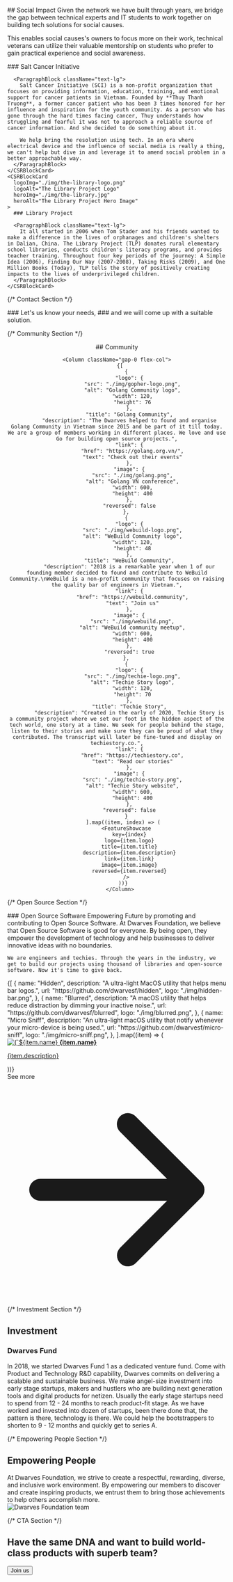 <Hero
  title="The Dwarves give back\nas a team and individual"
  subTitle="Corporate Social Responsibility"
  description="We have been a part of local community where we operate."
/>


<Section>
## Social Impact

<ParagraphBlock>
Given the network we have built through years, we bridge the gap between technical experts and IT students to work together on building tech solutions for social causes.

This enables social causes's owners to focus more on their work, technical veterans can utilize their valuable mentorship on students who prefer to gain practical experience and social awareness.
</ParagraphBlock>
</Section>

<Section>
  <CSRSlider>
    <CSRBlockCard
      logoImg="./img/salt-cancer-logo.png"
      logoAlt="Salt Cancer Initiative Logo"
      heroImg="./img/salt-cancer.png"
      heroAlt="Salt Cancer Initiative Hero Image"
    >
      ### Salt Cancer Initiative

      <ParagraphBlock className="text-lg">
        Salt Cancer Initiative (SCI) is a non-profit organization that focuses on providing information, education, training, and emotional support for cancer patients in Vietnam. Founded by **Thuy Thanh Truong**, a former cancer patient who has been 3 times honored for her influence and inspiration for the youth community. As a person who has gone through the hard times facing cancer, Thuy understands how struggling and fearful it was not to approach a reliable source of cancer information. And she decided to do something about it.

        We help bring the resolution using tech. In an era where electrical device and the influence of social media is really a thing, we can't help but dive in and leverage it to amend social problem in a better approachable way.
      </ParagraphBlock>
    </CSRBlockCard>
    <CSRBlockCard
      logoImg="./img/the-library-logo.png"
      logoAlt="The Library Project Logo"
      heroImg="./img/the-library.jpg"
      heroAlt="The Library Project Hero Image"
    >
      ### Library Project

      <ParagraphBlock className="text-lg">
        It all started in 2006 when Tom Stader and his friends wanted to make a difference in the lives of orphanages and children's shelters in Dalian, China. The Library Project (TLP) donates rural elementary school libraries, conducts children's literacy programs, and provides teacher training. Throughout four key periods of the journey: A Simple Idea (2006), Finding Our Way (2007-2008), Taking Risks (2009), and One Million Books (Today), TLP tells the story of positively creating impacts to the lives of underprivileged children.
      </ParagraphBlock>
    </CSRBlockCard>
  </CSRSlider>
</Section>

{/* Contact Section */}
<Section className="my-24" id="contact">
  <ParagraphBlock className="mb-10">
    ### Let's us know your needs,
    ### and we will come up with a suitable solution.
  </ParagraphBlock>
  <CSRContactForm id="contact-form--csr" submitText="Submit" />
</Section>

{/* Community Section */}
<Section>
  <Center className="flex-col">
     ## Community
    
    <Column className="gap-0 flex-col">
      {[
          {
            "logo": {
              "src": "./img/gopher-logo.png",
              "alt": "Golang Community logo",
              "width": 120,
              "height": 76
            },
            "title": "Golang Community",
            "description": "The Dwarves helped to found and organise Golang Community in Vietnam since 2015 and be part of it till today. We are a group of members working in different places. We love and use Go for building open source projects.",
            "link": {
              "href": "https://golang.org.vn/",
              "text": "Check out their events"
            },
            "image": {
              "src": "./img/golang.png",
              "alt": "Golang VN conference",
              "width": 600,
              "height": 400
            },
            "reversed": false
          },
          {
            "logo": {
              "src": "./img/webuild-logo.png",
              "alt": "WeBuild Community logo",
              "width": 120,
              "height": 48
            },
            "title": "WeBuild Community",
            "description": "2018 is a remarkable year when 1 of our founding member decided to found and contribute to WeBuild Community.\nWeBuild is a non-profit community that focuses on raising the quality bar of engineers in Vietnam.",
            "link": {
              "href": "https://webuild.community",
              "text": "Join us"
            },
            "image": {
              "src": "./img/webuild.png",
              "alt": "WeBuild community meetup",
              "width": 600,
              "height": 400
            },
            "reversed": true
          },
          {
            "logo": {
              "src": "./img/techie-logo.png",
              "alt": "Techie Story logo",
              "width": 120,
              "height": 70
            },
            "title": "Techie Story",
            "description": "Created in the early of 2020, Techie Story is a community project where we set our foot in the hidden aspect of the tech world, one story at a time. We seek for people behind the stage, listen to their stories and make sure they can be proud of what they contributed. The transcript will later be fine-tuned and display on techiestory.co.",
            "link": {
              "href": "https://techiestory.co",
              "text": "Read our stories"
            },
            "image": {
              "src": "./img/techie-story.png",
              "alt": "Techie Story website",
              "width": 600,
              "height": 400
            },
            "reversed": false
          }
        ].map((item, index) => (
          <FeatureShowcase
            key={index}
            logo={item.logo}
            title={item.title}
            description={item.description}
            link={item.link}
            image={item.image}
            reversed={item.reversed}
          />
        ))}
      </Column>
  </Center>
</Section>

{/* Open Source Section */}
<Section>
  ### Open Source Software
  <ParagraphBlock className="mb-20">
    Empowering Future by promoting and contributing to Open Source Software. At Dwarves Foundation, we believe that Open Source Software is good for everyone. By being open, they empower the development of technology and help businesses to deliver innovative ideas with no boundaries.
    
    We are engineers and techies. Through the years in the industry, we get to build our projects using thousand of libraries and open-source software. Now it's time to give back.
  </ParagraphBlock>
  <Container className="grid grid-cols-1 gap-5 sm:grid-cols-2 md:grid-cols-3 w-full max-w-none">
    {[
      {
        name: "Hidden",
        description: "A ultra-light MacOS utility that helps menu bar logos.",
        url: "https://github.com/dwarvesf/hidden",
        logo: "./img/hidden-bar.png",
      },
      {
        name: "Blurred",
        description:
          "A macOS utility that helps reduce distraction by dimming your inactive noise.",
        url: "https://github.com/dwarvesf/blurred",
        logo: "./img/blurred.png",
      },
      {
        name: "Micro Sniff",
        description:
          "An ultra-light macOS utility that notify whenever your micro-device is being used.",
        url: "https://github.com/dwarvesf/micro-sniff",
        logo: "./img/micro-sniff.png",
      },
    ].map((item) => (
      <div key={item.name} className="w-full">
        <a
          href={item.url}
          target="_blank"
          rel="noopener noreferrer"
          className="bg-secondary block h-full rounded-lg px-12 py-10 text-center transition-all duration-200 hover:-translate-y-1 hover:transform hover:shadow-lg"
        >
          <img
            src={item.logo}
            alt={`${item.name} logo`}
            className="mx-auto mb-4 h-30 w-30"
          />
          <strong className="mt-4 mb-2 block text-center text-2xl font-semibold">
            {item.name}
          </strong>
          <p className="text-foreground text-center">
            {item.description}
          </p>
        </a>
      </div>
    ))}
  </Container>
  <div className="mt-8 text-right">
    <Link
      href="/opensource"
      className="text-primary hover:text-primary-hover inline-flex items-center text-lg font-medium transition-colors"
    >See more <svg className="ml-2 h-4 w-4" fill="currentColor" viewBox="0 0 20 20"><path fillRule="evenodd" d="M10.293 3.293a1 1 0 011.414 0l6 6a1 1 0 010 1.414l-6 6a1 1 0 01-1.414-1.414L14.586 11H3a1 1 0 110-2h11.586l-4.293-4.293a1 1 0 010-1.414z" clipRule="evenodd" /></svg></Link>
  </div>
</Section>

{/* Investment Section */}
<Section
  className="my-24 bg-cover bg-center bg-no-repeat py-30"
  style={{
    backgroundImage: "url(./img/investment-bg.jpg)",
    backgroundColor: "#202126",
  }}
>
  <div className="container text-white">
    <h2 className="mb-6 text-3xl leading-tight font-semibold">Investment</h2>
    <h3 className="mb-4 text-2xl font-semibold">Dwarves Fund</h3>
    <div className="space-y-4">
      <ParagraphBlock>
        In 2018, we started Dwarves Fund 1 as a dedicated venture fund. Come with Product and Technology R&D capability, Dwarves commits on delivering a scalable and sustainable business. We make angel-size investment into early stage startups, makers and hustlers who are building next generation tools and digital products for netizen. Usually the early stage startups need to spend from 12 - 24 months to reach product-fit stage. As we have worked and invested into dozen of startups, been there done that, the pattern is there, technology is there. We could help the bootstrappers to shorten to 9 - 12 months and quickly get to series A.
      </ParagraphBlock>
    </div>
  </div>
</Section>

{/* Empowering People Section */}
<Section>
  <h2 className="text-foreground mb-6 text-3xl font-semibold">
    Empowering People
  </h2>
  <div className="mb-20 space-y-4">
    <ParagraphBlock>
      At Dwarves Foundation, we strive to create a respectful, rewarding, diverse, and inclusive work environment. By empowering our members to discover and create inspiring products, we entrust them to bring those achievements to help others accomplish more.
    </ParagraphBlock>
  </div>
  <Image
    src="./img/people-bg.jpg"
    alt="Dwarves Foundation team"
    width={1200}
    height={600}
    className="mt-20 w-full rounded-lg"
    srcSet="./img/people-bg.jpg 1x, ./img/people-bg@2x.jpg 2x"
  />
</Section>

{/* CTA Section */}
<Section className="bg-secondary py-20">
  <div className="mx-auto text-center md:w-2/3 lg:w-1/2">
    <h2 className="mb-8 text-2xl leading-tight font-semibold">
      Have the same DNA and want to build world-class products with superb team?
    </h2>
    <Button
      variant="primary"
      href="#contact"
      className="inline-block"
    >Join us</Button>
  </div>
</Section>
